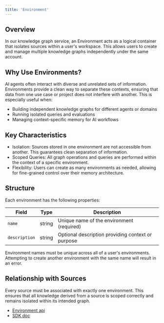 ```yaml
---
title: 'Environment'
---
```


## Overview
In our knowledge graph service, an Environment acts as a logical container that isolates sources within a user's workspace. This allows users to create and manage multiple knowledge graphs independently under the same account.

## Why Use Environments?
AI agents often interact with diverse and unrelated sets of information. Environments provide a clean way to separate these contexts, ensuring that data from one use case or project does not interfere with another. This is especially useful when:
- Building independent knowledge graphs for different agents or domains
- Running isolated queries and evaluations
- Managing context-specific memory for AI workflows

## Key Characteristics
- Isolation: Sources stored in one environment are not accessible from another. This guarantees clean separation of information.
- Scoped Queries: All graph operations and queries are performed within the context of a specific environment.
- Flexibility: Users can create as many environments as needed, allowing for fine-grained control over their memory architecture.

## Structure
Each environment has the following properties:

| Field         | Type   | Description                                       |
| ------------- | ------ | ------------------------------------------------- |
| `name`        | string | Unique name of the environment (required)         |
| `description` | string | Optional description providing context or purpose |

<Warning>
Environment names must be unique across all of a user's environments. Attempting to create another environment with the same name will result in an error.
</Warning>

## Relationship with Sources
Every source must be associated with exactly one environment. This ensures that all knowledge derived from a source is scoped correctly and remains isolated within its intended graph.

- [Environment api](/api-reference/endpoint/environment)
- [SDK doc](/SDK/environment)


